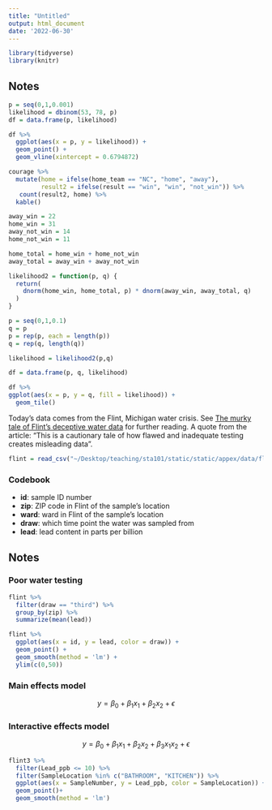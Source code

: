 ```yaml
---
title: "Untitled"
output: html_document
date: '2022-06-30'
---
```


```r
library(tidyverse)
library(knitr)
```

## Notes

```r
p = seq(0,1,0.001)
likelihood = dbinom(53, 78, p)
df = data.frame(p, likelihood)

df %>%
  ggplot(aes(x = p, y = likelihood)) +
  geom_point() + 
  geom_vline(xintercept = 0.6794872)
```

```r
courage %>%
  mutate(home = ifelse(home_team == "NC", "home", "away"),
         result2 = ifelse(result == "win", "win", "not_win")) %>%
   count(result2, home) %>%
  kable()

away_win = 22
home_win = 31
away_not_win = 14
home_not_win = 11

home_total = home_win + home_not_win
away_total = away_win + away_not_win

likelihood2 = function(p, q) {
  return(
    dnorm(home_win, home_total, p) * dnorm(away_win, away_total, q)
  )
}

p = seq(0,1,0.1)
q = p
p = rep(p, each = length(p))
q = rep(q, length(q))

likelihood = likelihood2(p,q)

df = data.frame(p, q, likelihood)

df %>%
ggplot(aes(x = p, y = q, fill = likelihood)) +
  geom_tile()
```



Today's data comes from the Flint, Michigan water crisis. See [The murky tale of Flint's deceptive water data](https://rss.onlinelibrary.wiley.com/doi/full/10.1111/j.1740-9713.2017.01016.x) for further reading. A quote from the article: "This is a cautionary tale of how flawed and inadequate testing creates misleading data".

```r
flint = read_csv("~/Desktop/teaching/sta101/static/static/appex/data/flint.csv")
```

### Codebook

- **id**: sample ID number
- **zip**: ZIP code in Flint of the sample's location
- **ward**: ward in Flint of the sample's location
- **draw**: which time point the water was sampled from
- **lead**: lead content in parts per billion

## Notes


### Poor water testing

```r
flint %>%
  filter(draw == "third") %>%
  group_by(zip) %>%
  summarize(mean(lead))
```


```r
flint %>%
  ggplot(aes(x = id, y = lead, color = draw)) +
  geom_point() +
  geom_smooth(method = 'lm') +
  ylim(c(0,50))
```


### Main effects model

$$
y = \beta_0 + \beta_1 x_1 + \beta_2 x_2 + \epsilon
$$

### Interactive effects model

$$
y = \beta_0 + \beta_1 x_1 + \beta_2 x_2 + \beta_3 x_1 x_2 + \epsilon
$$

```r
flint3 %>%
  filter(Lead_ppb <= 10) %>%
  filter(SampleLocation %in% c("BATHROOM", "KITCHEN")) %>%
  ggplot(aes(x = SampleNumber, y = Lead_ppb, color = SampleLocation)) +
  geom_point()+
  geom_smooth(method = 'lm')
```
